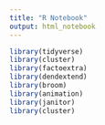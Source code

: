```yaml
---
title: "R Notebook"
output: html_notebook
---
```


```r
library(tidyverse)
library(cluster)
library(factoextra)
library(dendextend)
library(broom)
library(animation)
library(janitor)
library(cluster)
```

